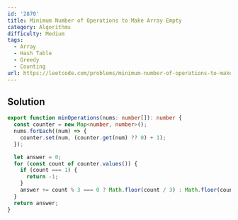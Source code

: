```yaml
---
id: '2870'
title: Minimum Number of Operations to Make Array Empty
category: Algorithms
difficulty: Medium
tags:
  - Array
  - Hash Table
  - Greedy
  - Counting
url: https://leetcode.com/problems/minimum-number-of-operations-to-make-array-empty
---
```


## Solution

```typescript filename="solution.ts" copy
export function minOperations(nums: number[]): number {
  const counter = new Map<number, number>();
  nums.forEach((num) => {
    counter.set(num, (counter.get(num) ?? 0) + 1);
  });

  let answer = 0;
  for (const count of counter.values()) {
    if (count === 1) {
      return -1;
    }
    answer += count % 3 === 0 ? Math.floor(count / 3) : Math.floor(count / 3) + 1;
  }
  return answer;
}
```
